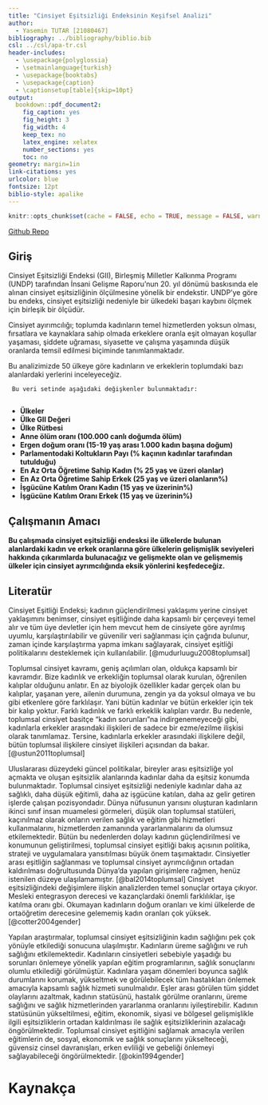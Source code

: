 ---
title: "Cinsiyet Eşitsizliği Endeksinin Keşifsel Analizi"
author: 
  - Yasemin TUTAR [21080467]
bibliography: ../bibliography/biblio.bib
csl: ../csl/apa-tr.csl
header-includes:
  - \usepackage{polyglossia}
  - \setmainlanguage{turkish}
  - \usepackage{booktabs}
  - \usepackage{caption} 
  - \captionsetup[table]{skip=10pt}
output:
  bookdown::pdf_document2:
    fig_caption: yes
    fig_height: 3
    fig_width: 4
    keep_tex: no
    latex_engine: xelatex
    number_sections: yes
    toc: no
geometry: margin=1in
link-citations: yes
urlcolor: blue
fontsize: 12pt
biblio-style: apalike
---
```{r setup, include=FALSE}
knitr::opts_chunk$set(cache = FALSE, echo = TRUE, message = FALSE, warning = FALSE)
```

<!-- ======================================================================= -->
<!-- ============================== NOTLAR ================================= -->
<!-- ======================================================================= -->
[Github Repo](https://github.com/KULLANICI_ADINIZ/REPO_ADINIZ)

## Giriş
  Cinsiyet Eşitsizliği Endeksi (GII), Birleşmiş Milletler Kalkınma Programı (UNDP) tarafından İnsani Gelişme Raporu'nun 20. yıl dönümü baskısında ele alınan cinsiyet eşitsizliğinin ölçülmesine yönelik bir endekstir. UNDP'ye göre bu endeks, cinsiyet eşitsizliği nedeniyle bir ülkedeki başarı kaybını ölçmek için birleşik bir ölçüdür.
  
   Cinsiyet ayırımcılığı; toplumda kadınların temel hizmetlerden yoksun olması, fırsatlara ve kaynaklara sahip olmada erkeklere oranla eşit olmayan koşullar yaşaması, şiddete uğraması, siyasette ve çalışma yaşamında düşük oranlarda temsil edilmesi biçiminde tanımlanmaktadır.
  
   Bu analizimizde 50 ülkeye göre kadınların ve erkeklerin toplumdaki bazı alanlardaki yerlerini inceleyeceğiz. 
  
     Bu veri setinde aşağıdaki değişkenler bulunmaktadır:
     
  *   **Ülkeler**
  *   **Ülke GII Değeri**
  *   **Ülke Rütbesi**
  *   **Anne ölüm oranı (100.000 canlı doğumda ölüm)**
  *   **Ergen doğum oranı (15-19 yaş arası 1.000 kadın başına doğum)**
  *   **Parlamentodaki Koltukların Payı (% kaçının kadınlar tarafından tutulduğu)**
  *   **En Az Orta Öğretime Sahip Kadın (% 25 yaş ve üzeri olanlar)**
  *   **En Az Orta Öğretime Sahip Erkek (25 yaş ve üzeri olanların%)**
  *   **İşgücüne Katılım Oranı Kadın (15 yaş ve üzerinin%)**
  *   **İşgücüne Katılım Oranı Erkek (15 yaş ve üzerinin%)**
  
## Çalışmanın Amacı
  **Bu çalışmada cinsiyet eşitsizliği endesksi ile ülkelerde bulunan alanlardaki kadın ve erkek oranlarına göre ülkelerin gelişmişlik seviyeleri hakkında çıkarımlarda bulunacağız ve gelişmekte olan ve gelişmemiş ülkeler için cinsiyet ayrımcılığında eksik yönlerini keşfedeceğiz.**

## Literatür 
  Cinsiyet Eşitliği Endeksi; kadının güçlendirilmesi yaklaşımı yerine cinsiyet yaklaşımını benimser, cinsiyet eşitliğinde daha kapsamlı bir çerçeveyi temel alır ve tüm üye devletler için hem mevcut hem de cinsiyete göre ayrılmış uyumlu, karşılaştırılabilir ve güvenilir veri sağlanması için çağrıda bulunur, zaman içinde karşılaştırma yapma imkanı sağlayarak, cinsiyet eşitliği politikalarını desteklemek için kullanılabilir. [@mudurluugu2008toplumsal]
    
   Toplumsal cinsiyet kavramı, geniş açılımları olan, oldukça kapsamlı bir kavramdır. Bize kadınlık ve erkekliğin toplumsal olarak kurulan, öğrenilen kalıplar olduğunu anlatır. En az biyolojik özellikler kadar gerçek olan bu kalıplar, yaşanan yere, ailenin durumuna, zengin ya da yoksul olmaya ve bu gibi etkenlere göre farklılaşır. Yani bütün kadınlar ve bütün erkekler için tek bir kalıp yoktur. Farklı kadınlık ve farklı erkeklik kalıpları vardır. Bu nedenle, toplumsal cinsiyet basitçe “kadın sorunları”na indirgenemeyeceği gibi, kadınlarla erkekler arasındaki ilişkileri de sadece bir ezme/ezilme ilişkisi olarak tanımlamaz. Tersine, kadınlarla erkekler arasındaki ilişkilere değil, bütün toplumsal ilişkilere cinsiyet ilişkileri açısından da bakar.[@ustun2011toplumsal]
   
   Uluslararası düzeydeki güncel politikalar, bireyler arası eşitsizliğe yol açmakta ve oluşan eşitsizlik alanlarında kadınlar daha da eşitsiz konumda bulunmaktadır. Toplumsal cinsiyet eşitsizliği nedeniyle kadınlar daha az sağlıklı, daha düşük eğitimli, daha az işgücüne katılan, daha az gelir getiren işlerde çalışan pozisyondadır. Dünya nüfusunun yarısını oluşturan kadınların ikinci sınıf insan muamelesi görmeleri, düşük olan toplumsal statüleri, kaçınılmaz olarak onların verilen sağlık ve eğitim gibi hizmetleri kullanmalarını, hizmetlerden zamanında yararlanmalarını da olumsuz etkilemektedir. Bütün bu nedenlerden dolayı kadının güçlendirilmesi ve konumunun geliştirilmesi, toplumsal cinsiyet eşitliği bakış açısının politika, strateji ve uygulamalara yansıtılması büyük önem taşımaktadır. Cinsiyetler arası eşitliğin sağlanması ve toplumsal cinsiyet ayrımcılığının ortadan kaldırılması doğrultusunda Dünya’da yapılan girişimlere rağmen, henüz istenilen düzeye ulaşılamamıştır. [@bal2014toplumsal] Cinsiyet eşitsizliğindeki değişimlere ilişkin analizlerden temel sonuçlar ortaya çıkıyor. Mesleki entegrasyon derecesi ve kazançlardaki önemli farklılıklar, işe katılma oranı gbi. Okumayan kadınların doğum oranları ve kimi ülkelerde de ortaöğretim derecesine gelememiş kadın oranları çok yüksek. [@cotter2004gender] 
   
  Yapılan araştırmalar, toplumsal cinsiyet eşitsizliğinin kadın sağlığını pek çok yönüyle etkilediği sonucuna ulaşılmıştır. Kadınların üreme sağlığını ve ruh sağlığını etkilemektedir. Kadınların cinsiyetleri sebebiyle yaşadığı bu sorunları önlemeye yönelik yapılan eğitim programlarının, sağlık sonuçlarını olumlu etkilediği görülmüştür. Kadınlara yaşam dönemleri boyunca sağlık durumlarını korumak, yükseltmek ve görülebilecek tüm hastalıkları önlemek amacıyla kapsamlı sağlık hizmeti sunulmalıdır. Eşler arası görülen tüm şiddet olaylarını azaltmak, kadının statüsünü, hastalık görülme oranlarını, üreme sağlığını ve sağlık hizmetlerinden yararlanma oranlarını iyileştirebilir. Kadının statüsünün yükseltilmesi, eğitim, ekonomik, siyasi ve bölgesel gelişmişlikle ilgili eşitsizliklerin ortadan kaldırılması ile sağlık eşitsizliklerinin azalacağı öngörülmektedir. Toplumsal cinsiyet eşitliğini sağlamak amacıyla verilen eğitimlerin de, sosyal, ekonomik ve sağlık sonuçlarını yükselteceği, güvensiz cinsel davranışları, erken evliliği ve gebeliği önlemeyi sağlayabileceği öngörülmektedir. [@okin1994gender]
   
  
\newpage
# Kaynakça {#references}
<div id="refs"></div>

